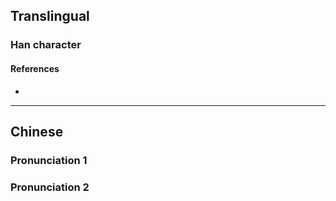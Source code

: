{{also|蘗}}
{{character info}}
==Translingual==

===Han character===
{{Han char|rn=75|rad=木|as=13|sn=17|four=|canj=DSRJ|ids=⿰木辟}}

====References====
* {{Han ref|kx=0557.050|dkj=15670|dj=0946.120|hdz=21306.010|uh=6A98|ud=27288}}

----

==Chinese==

===Pronunciation 1===
{{zh-see|枰|v}}

===Pronunciation 2===
{{zh-see|檗|v}}